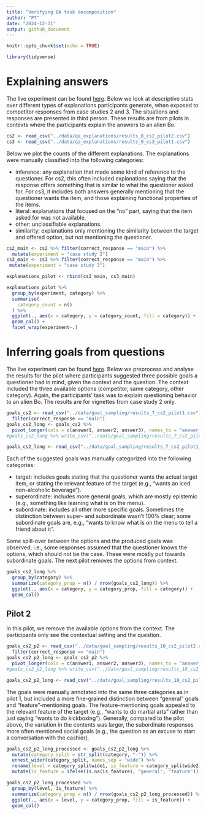 ```yaml
---
title: "Verifying QA task decomposition"
author: "PT"
date: "2024-12-31"
output: github_document
---
```


```r
knitr::opts_chunk$set(echo = TRUE)
```

```r
library(tidyverse)
```

# Explaining answers

The live experiment can be found [here](https://polina-tsvilodub.github.io/goal-inferences/experiments/qa_explanations/).
Below we look at descriptive stats over different types of explanations participants generate, when exposed to competitor responses from case studies 2 and 3. The situations and responses are presented in third person. These results are from pilots in contexts where the participants explain the answers to an alien Bo.

```r
cs2 <- read_csv("../data/qa_explanations/results_8_cs2_pilot2.csv")
cs3 <- read_csv("../data/qa_explanations/results_9_cs3_pilot1.csv")
```

Below we plot the counts of the different explanations. The explanations were manually classified into the following categories:

* inference: any explanation that made some kind of reference to the questioner. For cs2, this often included explanations saying that the response offers something that is similar to what the questioner asked for. For cs3, it includes both answers generally mentioning that the questioner wants the item, and those explaining functional properties of the items.
* literal: explanations that focused on the "no" part, saying that the item asked for was not available.
* other: unclassifiable explanations.
* similarity: explanations only mentioning the similarity between the target and offered option, but not mentioning the questioner.

```r
cs2_main <- cs2 %>% filter(correct_response == "main") %>%
  mutate(experiment = "case study 2")
cs3_main <- cs3 %>% filter(correct_response == "main") %>%
 mutate(experiment = "case study 3")

explanations_pilot <- rbind(cs2_main, cs3_main)

explanations_pilot %>%
  group_by(experiment, category) %>%
  summarise(
    category_count = n()
  ) %>%
  ggplot(., aes(x = category, y = category_count, fill = category)) +
  geom_col() +
  facet_wrap(experiment~.)
```

# Inferring goals from questions

The live experiment can be found [here](https://polina-tsvilodub.github.io/goal-inferences/experiments/goal_sampling/).
Below we preprocess and analyse the results for the pilot where participants suggested three possible goals a questioner had in mind, given the context and the question. The context included the three available options (competitor, same category, other category). Again, the participants' task was to explain questioning behavior to an alien Bo. The results are for vignettes from case study 2 only.

```r
goals_cs2 <- read_csv("../data/goal_sampling/results_7_cs2_pilot1.csv") %>%
  filter(correct_response == "main")
goals_cs2_long <- goals_cs2 %>%
  pivot_longer(cols = c(answer1, answer2, answer3), names_to = "answer_num", values_to = "sampled_goals")
#goals_cs2_long %>% write_csv("../data/goal_sampling/results_7_cs2_pilot1_long.csv")

goals_cs2_long <- read_csv("../data/goal_sampling/results_7_cs2_pilot1_long.csv")
```

Each of the suggested goals was manually categorized into the following categories:

* target: includes goals stating that the questioner wants the actual target item, or stating the relevant feature of the target (e.g., "wants an iced non-alcoholic beverage").
* superordinate: includes more general goals, which are mostly epistemic (e.g., something like learning what is on the menu).
* subordinate: includes all other more specific goals. Sometimes the distinction between super- and subordinate wasn't 100% clear; some subordinate goals are, e.g., "wants to know what is on the menu to tell a friend about it".

Some spill-over between the options and the produced goals was observed; i.e., some responses assumed that the questioner knows the options, which should not be the case. These were mostly put towards subordinate goals. The next pilot removes the options from context.

```r
goals_cs2_long %>%
  group_by(category) %>%
  summarize(category_prop = n() / nrow(goals_cs2_long)) %>%
  ggplot(., aes(x = category, y = category_prop, fill = category)) +
  geom_col()

```

## Pilot 2

In this pilot, we remove the available options from the context. The participants only see the contextual setting and the question.

```r
goals_cs2_p2 <- read_csv("../data/goal_sampling/results_10_cs2_pilot2.csv") %>%
  filter(correct_response == "main")
goals_cs2_p2_long <- goals_cs2_p2 %>%
  pivot_longer(cols = c(answer1, answer2, answer3), names_to = "answer_num", values_to = "sampled_goals")
#goals_cs2_p2_long %>% write_csv("../data/goal_sampling/results_10_cs2_pilot2_long.csv")

goals_cs2_p2_long <- read_csv("../data/goal_sampling/results_10_cs2_pilot2_long.csv")
```

The goals were manually annotated into the same three categories as in pilot 1, but included a more fine-grained distinction between "general" goals and "feature"-mentioning goals. The feature-mentioning goals appealed to the relevant feature of the target (e.g., "wants to do martial arts" rather than just saying "wants to do kickboxing"). Generally, compared to the pilot above, the variation in the contents was larger, the subordinate responses more often mentioned social goals (e.g., the question as an excuse to start a conversation with the cashier). 

```r
goals_cs2_p2_long_processed <- goals_cs2_p2_long %>%
  mutate(category_split = str_split(category, "-")) %>% 
  unnest_wider(category_split, names_sep = "wide") %>%
  rename(level = category_splitwide1, is_feature = category_splitwide2) %>%
  mutate(is_feature = ifelse(is.na(is_feature), "general", "feature"))

goals_cs2_p2_long_processed %>%
  group_by(level, is_feature) %>%
  summarize(category_prop = n() / nrow(goals_cs2_p2_long_processed)) %>%
  ggplot(., aes(x = level, y = category_prop, fill = is_feature)) +
  geom_col()

```